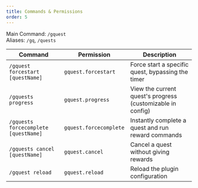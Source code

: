 ```yaml
---
title: Commands & Permissions
order: 5
---
```


Main Command: `/gquest`  
Aliases: `/gq`, `/quests`

| Command                              | Permission             | Description                                                     |
|--------------------------------------|------------------------|-----------------------------------------------------------------|
| `/gquest forcestart [questName]`     | `gquest.forcestart`    | Force start a specific quest, bypassing the timer               |
| `/gquests progress`                  | `gquest.progress`      | View the current quest's progress (customizable in config)      |
| `/gquests forcecomplete [questName]` | `gquest.forcecomplete` | Instantly complete a quest and run reward commands              |
| `/gquests cancel [questName]`        | `gquest.cancel`        | Cancel a quest without giving rewards                           |
| `/gquest reload`                     | `gquest.reload`        | Reload the plugin configuration                                 |


